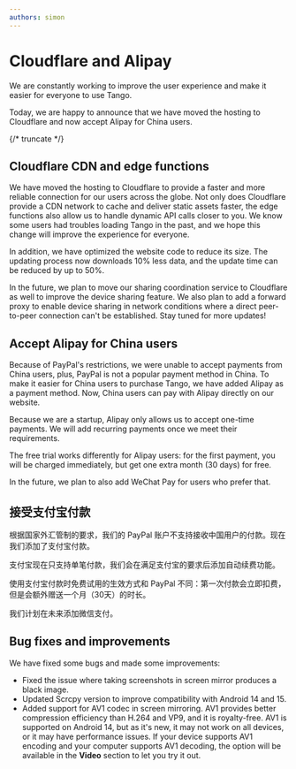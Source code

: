 ```yaml
---
authors: simon
---
```


# Cloudflare and Alipay

We are constantly working to improve the user experience and make it easier for everyone to use Tango.

Today, we are happy to announce that we have moved the hosting to Cloudflare and now accept Alipay for China users.

{/* truncate */}

## Cloudflare CDN and edge functions

We have moved the hosting to Cloudflare to provide a faster and more reliable connection for our users across the globe. Not only does Cloudflare provide a CDN network to cache and deliver static assets faster, the edge functions also allow us to handle dynamic API calls closer to you. We know some users had troubles loading Tango in the past, and we hope this change will improve the experience for everyone.

In addition, we have optimized the website code to reduce its size. The updating process now downloads 10% less data, and the update time can be reduced by up to 50%.

In the future, we plan to move our sharing coordination service to Cloudflare as well to improve the device sharing feature. We also plan to add a forward proxy to enable device sharing in network conditions where a direct peer-to-peer connection can't be established. Stay tuned for more updates!

## Accept Alipay for China users

Because of PayPal's restrictions, we were unable to accept payments from China users, plus, PayPal is not a popular payment method in China. To make it easier for China users to purchase Tango, we have added Alipay as a payment method. Now, China users can pay with Alipay directly on our website.

Because we are a startup, Alipay only allows us to accept one-time payments. We will add recurring payments once we meet their requirements.

The free trial works differently for Alipay users: for the first payment, you will be charged immediately, but get one extra month (30 days) for free.

In the future, we plan to also add WeChat Pay for users who prefer that.

## 接受支付宝付款

根据国家外汇管制的要求，我们的 PayPal 账户不支持接收中国用户的付款。现在我们添加了支付宝付款。

支付宝现在只支持单笔付款，我们会在满足支付宝的要求后添加自动续费功能。

使用支付宝付款时免费试用的生效方式和 PayPal 不同：第一次付款会立即扣费，但是会额外赠送一个月（30天）的时长。

我们计划在未来添加微信支付。

## Bug fixes and improvements

We have fixed some bugs and made some improvements:

* Fixed the issue where taking screenshots in screen mirror produces a black image.
* Updated Scrcpy version to improve compatibility with Android 14 and 15.
* Added support for AV1 codec in screen mirroring. AV1 provides better compression efficiency than H.264 and VP9, and it is royalty-free. AV1 is supported on Android 14, but as it's new, it may not work on all devices, or it may have performance issues. If your device supports AV1 encoding and your computer supports AV1 decoding, the option will be available in the **Video** section to let you try it out.
